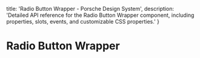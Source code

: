 
  title: 'Radio Button Wrapper - Porsche Design System',
  description: 'Detailed API reference for the Radio Button Wrapper component, including properties, slots, events, and customizable CSS properties.'
}

# Radio Button Wrapper <ComponentStatus tagName="p-radio-button-wrapper"></ComponentStatus>

<ComponentApi tagName="p-radio-button-wrapper" />